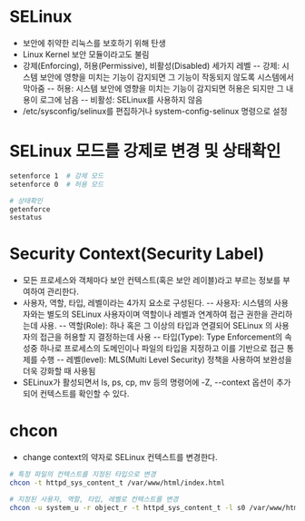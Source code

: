 # SELinux
- 보안에 취약한 리눅스를 보호하기 위해 탄생
- Linux Kernel 보안 모듈이라고도 불림
- 강제(Enforcing), 허용(Permissive), 비활성(Disabled) 세가지 레벨
-- 강제: 시스템 보안에 영향을 미치는 기능이 감지되면 그 기능이 작동되지 않도록 시스템에서 막아줌
-- 허용: 시스템 보안에 영향을 미치는 기능이 감지되면 허용은 되지만 그 내용이 로그에 남음
-- 비활성: SELinux를 사용하지 않음
- /etc/sysconfig/selinux를 편집하거나 system-config-selinux 명령으로 설정

# SELinux 모드를 강제로 변경 및 상태확인
```bash
setenforce 1  # 강제 모드
setenforce 0  # 허용 모드

# 상태확인
getenforce 
sestatus

```

# Security Context(Security Label)
- 모든 프로세스와 객체마다 보안 컨텍스트(혹은 보안 레이블)라고 부르는 정보를 부여하여 관리한다.
- 사용자, 역할, 타입, 레벨이라는 4가지 요소로 구성된다.
-- 사용자: 시스템의 사용자와는 별도의 SELinux 사용자이며 역할이나 레벨과 연계하여 접근 권한을 관리하는데 사용.
-- 역할(Role): 하나 혹은 그 이상의 타입과 연결되어 SELinux 의 사용자의 접근을 허용할 지 결정하는데 사용
-- 타입(Type): Type Enforcement의 속성중 하나로 프로세스의 도메인이나 파일의 타입을 지정하고 이를 기반으로 접근 통제를 수행
-- 레벨(level): MLS(Multi Level Security) 정책을 사용하여 보완성을 더욱 강화할 때 사용됨
- SELinux가 활성되면서 ls, ps, cp, mv 등의 명령어에 -Z, --context 옵션이 추가되어 컨텍스트를 확인할 수 있다.

# chcon
- change context의 약자로 SELinux 컨텍스트를 변경한다.

```bash
# 특정 파일의 컨텍스트를 지정된 타입으로 변경
chcon -t httpd_sys_content_t /var/www/html/index.html

# 지정된 사용자, 역할, 타입, 레벨로 컨텍스트를 변경
chcon -u system_u -r object_r -t httpd_sys_content_t -l s0 /var/www/html/index.html
```